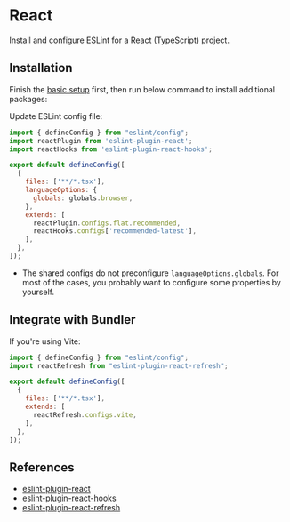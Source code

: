
# React

Install and configure ESLint for a React (TypeScript) project.


## Installation

Finish the [basic setup](../installation.mdx#basic-setup) first, then run below command to install additional packages:

<PackageManagerTabs command="install --save-dev eslint-plugin-react eslint-plugin-react-hooks globals" />

Update ESLint config file:

```js title="eslint.config.js" {2,3,9,12,13}
import { defineConfig } from "eslint/config";
import reactPlugin from 'eslint-plugin-react';
import reactHooks from 'eslint-plugin-react-hooks';

export default defineConfig([
  {
    files: ['**/*.tsx'],
    languageOptions: {
      globals: globals.browser,
    },
    extends: [
      reactPlugin.configs.flat.recommended,
      reactHooks.configs['recommended-latest'],
    ],
  },
]);
```
- The shared configs do not preconfigure `languageOptions.globals`. For most of the cases, you probably want to configure some properties by yourself.


## Integrate with Bundler

<PackageManagerTabs command="install --save-dev eslint-plugin-react-refresh" />

If you're using Vite:

```js title="eslint.config.js" {2,8}
import { defineConfig } from "eslint/config";
import reactRefresh from "eslint-plugin-react-refresh";

export default defineConfig([
  {
    files: ['**/*.tsx'],
    extends: [
      reactRefresh.configs.vite,
    ],
  },
]);
```

## References

- [eslint-plugin-react](https://github.com/jsx-eslint/eslint-plugin-react?tab=readme-ov-file#configuration-new-eslintconfigjs)
- [eslint-plugin-react-hooks](https://www.npmjs.com/package/eslint-plugin-react-hooks)
- [eslint-plugin-react-refresh](https://www.npmjs.com/package/eslint-plugin-react-refresh)